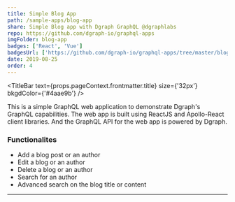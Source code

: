 ```yaml
---
title: Simple Blog App
path: /sample-apps/blog-app
share: Simple Blog app with Dgraph GraphQL @dgraphlabs
repo: https://github.com/dgraph-io/graphql-apps
imgFolder: blog-app
badges: ['React', 'Vue']
badgesUrl: ['https://github.com/dgraph-io/graphql-apps/tree/master/blog-app','https://github.com/dgraph-io/graphql-apps/tree/master/blog-post-vue']
date: 2019-08-25
order: 4
---
```



<TitleBar
  text={props.pageContext.frontmatter.title}
  size={'32px'}
  bkgdColor={'#4aae9b'}
/>

<ImageSlider imgFolder={props.pageContext.frontmatter.imgFolder} />

<Badges badges={props.pageContext.frontmatter.badges} badgesUrl={props.pageContext.frontmatter.badgesUrl}/>

This is a simple GraphQL web application to demonstrate Dgraph's GraphQL capabilities.
The web app is built using ReactJS and Apollo-React client libraries. And the GraphQL
API for the web app is powered by Dgraph.

### Functionalites

- Add a blog post or an author
- Edit a blog or an author
- Delete a blog or an author
- Search for an author
- Advanced search on the blog title or content

---

<Footer twitterShareText={props.pageContext.frontmatter.share} repoURL={props.pageContext.frontmatter.repo} />
